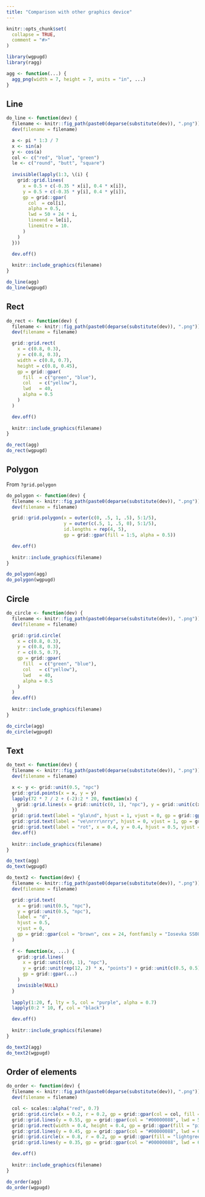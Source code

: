 ```yaml
---
title: "Comparison with other graphics device"
---
```


```r
knitr::opts_chunk$set(
  collapse = TRUE,
  comment = "#>"
)
```

```r
library(wgpugd)
library(ragg)

agg <- function(...) {
  agg_png(width = 7, height = 7, units = "in", ...)
}
```

## Line

```r
do_line <- function(dev) {
  filename <- knitr::fig_path(paste0(deparse(substitute(dev)), ".png"))
  dev(filename = filename)

  a <- pi * 1:3 / 7
  x <- sin(a)
  y <- cos(a)
  col <- c("red", "blue", "green")
  le <- c("round", "butt", "square")
  
  invisible(lapply(1:3, \(i) {
    grid::grid.lines(
      x = 0.5 + c(-0.35 * x[i], 0.4 * x[i]),
      y = 0.5 + c(-0.35 * y[i], 0.4 * y[i]),
      gp = grid::gpar(
        col  = col[i],
        alpha = 0.5,
        lwd = 50 + 24 * i,
        lineend = le[i],
        linemitre = 10.
      )
    )
  }))

  dev.off()
  
  knitr::include_graphics(filename)
}

do_line(agg)
do_line(wgpugd)
```

## Rect

```r
do_rect <- function(dev) {
  filename <- knitr::fig_path(paste0(deparse(substitute(dev)), ".png"))
  dev(filename = filename)

  grid::grid.rect(
    x = c(0.8, 0.3),
    y = c(0.8, 0.3),
    width = c(0.8, 0.7),
    height = c(0.8, 0.45),
    gp = grid::gpar(
      fill  = c("green", "blue"),
      col   = c("yellow"),
      lwd   = 40,
      alpha = 0.5
    )
  )

  dev.off()
  
  knitr::include_graphics(filename)
}

do_rect(agg)
do_rect(wgpugd)
```

## Polygon

From `?grid.polygon`

```r
do_polygon <- function(dev) {
  filename <- knitr::fig_path(paste0(deparse(substitute(dev)), ".png"))
  dev(filename = filename)

  grid::grid.polygon(x = outer(c(0, .5, 1, .5), 5:1/5),
                     y = outer(c(.5, 1, .5, 0), 5:1/5),
                     id.lengths = rep(4, 5),
                     gp = grid::gpar(fill = 1:5, alpha = 0.5))

  dev.off()
  
  knitr::include_graphics(filename)
}

do_polygon(agg)
do_polygon(wgpugd)
```


## Circle

```r
do_circle <- function(dev) {
  filename <- knitr::fig_path(paste0(deparse(substitute(dev)), ".png"))
  dev(filename = filename)

  grid::grid.circle(
    x = c(0.8, 0.3),
    y = c(0.8, 0.3),
    r = c(0.5, 0.7),
    gp = grid::gpar(
      fill  = c("green", "blue"),
      col   = c("yellow"),
      lwd   = 40,
      alpha = 0.5
    )
  )
  dev.off()
  
  knitr::include_graphics(filename)
}

do_circle(agg)
do_circle(wgpugd)
```


## Text

```r
do_text <- function(dev) {
  filename <- knitr::fig_path(paste0(deparse(substitute(dev)), ".png"))
  dev(filename = filename)

  x <- y <- grid::unit(0.5, "npc")
  grid::grid.points(x = x, y = y)
  lapply(72 * 7 / 2 + (-2):2 * 20, function(x) {
    grid::grid.lines(x = grid::unit(c(0, 1), "npc"), y = grid::unit(c(x, x), "points"))
  })
  grid::grid.text(label = "gla\nd", hjust = 1, vjust = 0, gp = grid::gpar(cex = 5, col = "red"))
  grid::grid.text(label = "ve\nrrr\nrry", hjust = 0, vjust = 1, gp = grid::gpar(cex = 5, col = "blue"))
  grid::grid.text(label = "rot", x = 0.4, y = 0.4, hjust = 0.5, vjust = 0.5, rot = 30, gp = grid::gpar(cex = 5, col = "green", alpha = 0.4))
  dev.off()
  
  knitr::include_graphics(filename)
}

do_text(agg)
do_text(wgpugd)
```

```r
do_text2 <- function(dev) {
  filename <- knitr::fig_path(paste0(deparse(substitute(dev)), ".png"))
  dev(filename = filename)

  grid::grid.text(
    x = grid::unit(0.5, "npc"),
    y = grid::unit(0.5, "npc"),
    label = "d",
    hjust = 0.5,
    vjust = 0,
    gp = grid::gpar(col = "brown", cex = 24, fontfamily = "Iosevka SS08")
  )
  
  f <- function(x, ...) {
    grid::grid.lines(
      x = grid::unit(c(0, 1), "npc"),
      y = grid::unit(rep(12, 2) * x, "points") + grid::unit(c(0.5, 0.5), "npc"),
      gp = grid::gpar(...)
    )
    invisible(NULL)
  }
  
  lapply(1:20, f, lty = 5, col = "purple", alpha = 0.7)
  lapply(0:2 * 10, f, col = "black")

  dev.off()
  
  knitr::include_graphics(filename)
}

do_text2(agg)
do_text2(wgpugd)
```

## Order of elements

```r
do_order <- function(dev) {
  filename <- knitr::fig_path(paste0(deparse(substitute(dev)), ".png"))
  dev(filename = filename)

  col <- scales::alpha("red", 0.7)
  grid::grid.circle(x = 0.2, r = 0.2, gp = grid::gpar(col = col, fill = "blue", lwd = 40))
  grid::grid.lines(y = 0.55, gp = grid::gpar(col = "#00000088", lwd = 50))
  grid::grid.rect(width = 0.4, height = 0.4, gp = grid::gpar(fill = "pink"))
  grid::grid.lines(y = 0.45, gp = grid::gpar(col = "#00000088", lwd = 60))
  grid::grid.circle(x = 0.8, r = 0.2, gp = grid::gpar(fill = "lightgreen", lwd = 40))
  grid::grid.lines(y = 0.35, gp = grid::gpar(col = "#00000088", lwd = 60))

  dev.off()
  
  knitr::include_graphics(filename)
}

do_order(agg)
do_order(wgpugd)
```

